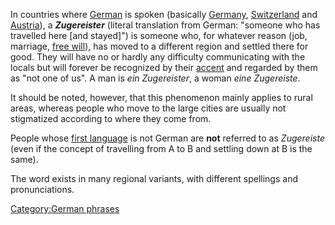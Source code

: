 In countries where [[German language|German]] is spoken (basically [[Germany]], [[Switzerland]] and [[Austria]]), a '''''Zugereister''''' (literal translation from German: "someone who has travelled here [and stayed]") is someone who, for whatever reason (job, marriage, [[free will]]), has moved to a different region and settled there for good. They will have no or hardly any difficulty communicating with the locals but will forever be recognized by their [[accent (language)|accent]] and regarded by them as "not one of us". A man is ''ein Zugereister'', a woman ''eine Zugereiste''.

It should be noted, however, that this phenomenon mainly applies to rural areas, whereas people who move to the large cities are usually not stigmatized according to where they come from.

People whose [[first language]] is not German are '''not''' referred to as ''Zugereiste'' (even if the concept of travelling from A to B and settling down at B is the same).

The word exists in many regional variants, with different spellings and pronunciations.
[[Category:German phrases]]